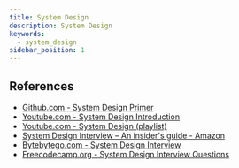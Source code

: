 ```yaml
---
title: System Design
description: System Design
keywords:
  - system_design
sidebar_position: 1
---
```


## References

- [Github.com - System Design Primer](https://github.com/donnemartin/system-design-primer)
- [Youtube.com - System Design Introduction](https://www.youtube.com/watch?v=UzLMhqg3_Wc)
- [Youtube.com - System Design (playlist)](https://www.youtube.com/watch?v=quLrc3PbuIw&list=PLMCXHnjXnTnvo6alSjVkgxV-VH6EPyvoX)
- [System Design Interview – An insider's guide - Amazon](https://www.amazon.com/System-Design-Interview-insiders-Second/dp/B08CMF2CQF)
- [Bytebytego.com - System Design Interview](https://bytebytego.com/courses/system-design-interview/foreword)
- [Freecodecamp.org - System Design Interview Questions](https://www.freecodecamp.org/news/systems-design-for-interviews)